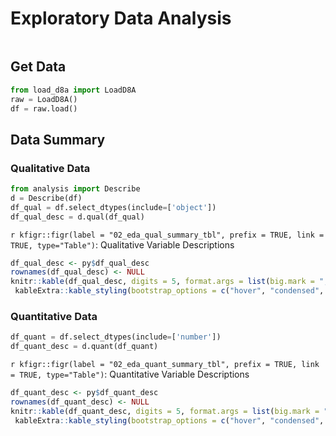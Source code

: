 # Exploratory Data Analysis
```python
```

## Get Data
```python
from load_d8a import LoadD8A
raw = LoadD8A()
df = raw.load()
```

## Data Summary
### Qualitative Data
```python
from analysis import Describe
d = Describe(df)
df_qual = df.select_dtypes(include=['object'])
df_qual_desc = d.qual(df_qual)
```

`r kfigr::figr(label = "02_eda_qual_summary_tbl", prefix = TRUE, link = TRUE, type="Table")`: Qualitative Variable Descriptions
```r
df_qual_desc <- py$df_qual_desc
rownames(df_qual_desc) <- NULL
knitr::kable(df_qual_desc, digits = 5, format.args = list(big.mark = ",")) %>%
 kableExtra::kable_styling(bootstrap_options = c("hover", "condensed", "responsive"), full_width = T, position = "center")
```


### Quantitative Data
```python
df_quant = df.select_dtypes(include=['number'])
df_quant_desc = d.quant(df_quant)

```

`r kfigr::figr(label = "02_eda_quant_summary_tbl", prefix = TRUE, link = TRUE, type="Table")`: Quantitative Variable Descriptions
```r
df_quant_desc <- py$df_quant_desc
rownames(df_quant_desc) <- NULL
knitr::kable(df_quant_desc, digits = 5, format.args = list(big.mark = ",")) %>%
 kableExtra::kable_styling(bootstrap_options = c("hover", "condensed", "responsive"), full_width = T, position = "center")
```
